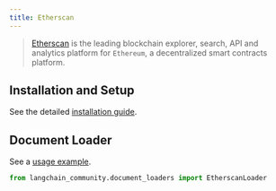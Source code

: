 ```yaml
---
title: Etherscan
---
```


>[Etherscan](https://docs.etherscan.io/) is the leading blockchain explorer,
> search, API and analytics platform for `Ethereum`, a decentralized smart contracts platform.


## Installation and Setup

See the detailed [installation guide](/oss/javascript/integrations/document_loaders/etherscan).


## Document Loader

See a [usage example](/oss/javascript/integrations/document_loaders/etherscan).

```python
from langchain_community.document_loaders import EtherscanLoader
```
